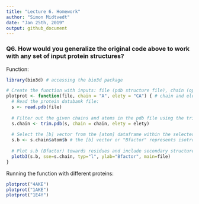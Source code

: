 ```yaml
---
title: "Lecture 6. Homework"
author: "Simon Midtvedt"
date: "Jan 25th, 2019"
output: github_document
---
```


### Q6. How would you generalize the original code above to work with any set of input protein structures? 

Function:
```r
library(bio3d) # accessing the bio3d package

# Create the function with inputs: file (pdb structure file), chain (optional), elety (optional)
plotprot <- function(file, chain = "A", elety = "CA") { # chain and elety can be specified
  # Read the protein databank file:
  s <- read.pdb(file) 
  
  # Filter out the given chains and atoms in the pdb file using the trim function:
  s.chain <- trim.pdb(s, chain = chain, elety = elety) 
  
  # Select the [b] vector from the [atom] dataframe within the selected chain. 
  s.b <- s.chain$atom$b # the [b] vector or "Bfactor" represents isotropic displacement.
  
  # Plot s.b (Bfactor) towards residues and include secondary structure objects (sse):
  plotb3(s.b, sse=s.chain, typ="l", ylab="Bfactor", main=file) 
}
```

Running the function with different proteins:
```r
plotprot("4AKE")
plotprot("1AKE")  
plotprot("1E4Y") 
```
